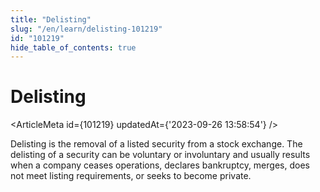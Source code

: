 ```yaml
---
title: "Delisting"
slug: "/en/learn/delisting-101219"
id: "101219"
hide_table_of_contents: true
---
```



# Delisting

<ArticleMeta id={101219} updatedAt={'2023-09-26 13:58:54'} />
<div className='border-solid border-b border-t-0 my-4 border-[var(--ifm-color-gray-300)]' />

Delisting is the removal of a listed security from a stock exchange. The delisting of a security can be voluntary or involuntary and usually results when a company ceases operations, declares bankruptcy, merges, does not meet listing requirements, or seeks to become private.
